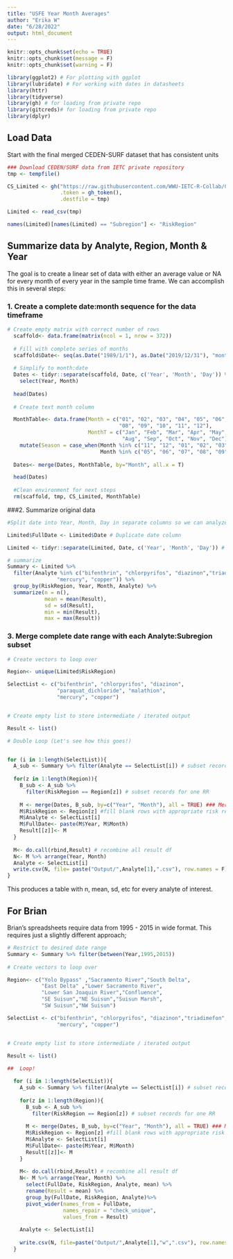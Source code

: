 ```yaml
---
title: "USFE Year Month Averages"
author: "Erika W"
date: "6/28/2022"
output: html_document
---
```


```r
knitr::opts_chunk$set(echo = TRUE)
knitr::opts_chunk$set(message = F)
knitr::opts_chunk$set(warning = F)
```

```r
library(ggplot2) # For plotting with ggplot
library(lubridate) # For working with dates in datasheets
library(httr)
library(tidyverse)
library(gh) # for loading from private repo
library(gitcreds)# for loading from private repo
library(dplyr)
```

## Load Data

Start with the final merged CEDEN-SURF dataset that has consistent units

```r

### Download CEDEN/SURF data from IETC private repository
tmp <- tempfile()

CS_Limited <- gh("https://raw.githubusercontent.com/WWU-IETC-R-Collab/CEDENSURF-mod/30YRS/Data/Output/CEDENSURF_Limited_FixedUnits.csv",
                 .token = gh_token(),
                 .destfile = tmp)

Limited <- read_csv(tmp)

names(Limited)[names(Limited) == "Subregion"] <- "RiskRegion"

```

## Summarize data by Analyte, Region, Month & Year

The goal is to create a linear set of data with either an average value or NA for every month of every year in the sample time frame. 
We can accomplish this in several steps:

### 1. Create a complete date:month sequence for the data timeframe

```r
# Create empty matrix with correct number of rows
  scaffold<- data.frame(matrix(ncol = 1, nrow = 372))
  
  # Fill with complete series of months
  scaffold$Date<- seq(as.Date("1989/1/1"), as.Date("2019/12/31"), "months")
  
  # Simplify to month:date
  Dates <- tidyr::separate(scaffold, Date, c('Year', 'Month', 'Day')) %>%
    select(Year, Month)
  
  head(Dates)
  
  # Create text month column

  MonthTable<- data.frame(Month = c("01", "02", "03", "04", "05", "06", "07", 
                                    "08", "09", "10", "11", "12"),
                          MonthT = c("Jan", "Feb", "Mar", "Apr", "May", "Jun", "Jul", 
                                     "Aug", "Sep", "Oct", "Nov", "Dec")) %>%
    mutate(Season = case_when(Month %in% c("11", "12", "01", "02", "03", "04") ~ 'Wet', 
                              Month %in% c("05", "06", "07", "08", "09", "10") ~ 'Dry'))
  
  Dates<- merge(Dates, MonthTable, by="Month", all.x = T)

  head(Dates)
  
  #Clean environment for next steps
  rm(scaffold, tmp, CS_Limited, MonthTable)
```

###2. Summarize original data

```r
#Split date into Year, Month, Day in separate columns so we can analyze by month 

Limited$FullDate <- Limited$Date # Duplicate date column

Limited <- tidyr::separate(Limited, Date, c('Year', 'Month', 'Day')) # Split original date column by Year, Month, and Day

# summarize
Summary <- Limited %>% 
  filter(Analyte %in% c("bifenthrin", "chlorpyrifos", "diazinon","triadimefon", "myclobutanil",            "paraquat_dichloride", "malathion", 
                "mercury", "copper")) %>%
  group_by(RiskRegion, Year, Month, Analyte) %>%
  summarize(n = n(),
            mean = mean(Result),
            sd = sd(Result),
            min = min(Result),
            max = max(Result))
```

### 3. Merge complete date range with each Analyte:Subregion subset

```r

# Create vectors to loop over

Region<- unique(Limited$RiskRegion)

SelectList <- c("bifenthrin", "chlorpyrifos", "diazinon",
                "paraquat_dichloride", "malathion", 
                "mercury", "copper")


# Create empty list to store intermediate / iterated output

Result <- list()

# Double Loop (Let's see how this goes!)


for (i in 1:length(SelectList)){
  A_sub <- Summary %>% filter(Analyte == SelectList[i]) # subset records for one Analyte
  
  for(z in 1:length(Region)){
    B_sub <- A_sub %>% 
      filter(RiskRegion == Region[z]) # subset records for one RR
    
    M <- merge(Dates, B_sub, by=c("Year", "Month"), all = TRUE) ### Merge so that retains date rows that have no matching data in sampling records
    M$RiskRegion <- Region[z] #fill blank rows with appropriate risk region
    M$Analyte <- SelectList[i]
    M$FullDate<- paste(M$Year, M$Month)
    Result[[z]]<- M
  }
  
  M<- do.call(rbind,Result) # recombine all result df 
  N<- M %>% arrange(Year, Month)
  Analyte <- SelectList[i]
  write.csv(N, file= paste("Output/",Analyte[1],".csv"), row.names = F)
}


```

This produces a table with n, mean, sd, etc for every analyte of interest. 

## For Brian

Brian's spreadsheets require data from 1995 - 2015 in wide format. This requires just a slightly different approach;

```r

# Restrict to desired date range
Summary <- Summary %>% filter(between(Year,1995,2015))
     
# Create vectors to loop over

Region<- c("Yolo Bypass" ,"Sacramento River","South Delta",
           "East Delta" ,"Lower Sacramento River",
           "Lower San Joaquin River","Confluence",
           "SE Suisun","NE Suisun","Suisun Marsh",
           "SW Suisun","NW Suisun")

SelectList <- c("bifenthrin", "chlorpyrifos", "diazinon","triadimefon", "myclobutanil",            "paraquat_dichloride", "malathion", 
                "mercury", "copper")


# Create empty list to store intermediate / iterated output

Result <- list()
  
##  Loop!

  for (i in 1:length(SelectList)){
    A_sub <- Summary %>% filter(Analyte == SelectList[i]) # subset records for one Analyte
    
    for(z in 1:length(Region)){
      B_sub <- A_sub %>% 
        filter(RiskRegion == Region[z]) # subset records for one RR
      
      M <- merge(Dates, B_sub, by=c("Year", "Month"), all = TRUE) ### Merge so that retains date rows that have no matching data in sampling records
      M$RiskRegion <- Region[z] #fill blank rows with appropriate risk region
      M$Analyte <- SelectList[i]
      M$FullDate<- paste(M$Year, M$Month)
      Result[[z]]<- M
    }
    
    M<- do.call(rbind,Result) # recombine all result df 
    N<- M %>% arrange(Year, Month) %>% 
      select(FullDate, RiskRegion, Analyte, mean) %>%
      rename(Result = mean) %>%
      group_by(FullDate, RiskRegion, Analyte)%>%
      pivot_wider(names_from = FullDate,
                  names_repair = "check_unique",
                  values_from = Result)
    
    Analyte <- SelectList[i]
    
    write.csv(N, file=paste("Output/",Analyte[1],"w",".csv"), row.names = F)
  }
```

